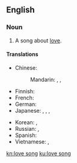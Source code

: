 ==English==
{{wikipedia}}

===Noun===
{{en-noun|head=[[love]] [[song]]}}

# {{context|music|lang=en}} A song about [[love]].

====Translations====
{{trans-top|song about love}}
* Chinese:
*: Mandarin: {{t+|cmn|情歌|tr=qínggē|sc=Hani}}, {{t+|cmn|戀歌|sc=Hani}}, {{t+|cmn|恋歌|tr=liàngē|sc=Hani}}
* Finnish: {{t|fi|rakkauslaulu}}
* French: {{t|fr|[[chanson]] d'[[amour]]|f}}
* German: {{t+|de|Liebeslied|n}}
* Japanese: {{t+|ja|情歌|tr=じょうか, jōka|sc=Jpan}}, {{t|ja|恋歌|tr=れんか|sc=Jpan}}, {{t|ja|ラブソング|tr=rabu songu|sc=Jpan}}, {{t|ja|[[愛]]の[[歌]]|tr=あいのうた, ai no uta|sc=Jpan}}
{{trans-mid}}
* Korean: {{t|ko|연가|sc=Kore}}, {{t|ko|[[사랑]]의 [[노래]]|sc=Kore}}
* Russian: {{t|ru|[[пе́сня]] о [[любовь|любви́]]|f|sc=Cyrl}}, {{t|ru|[[любовный|любо́вная]] [[пе́сня]]|f|sc=Cyrl}}
* Spanish: {{t|es|[[canción]] de [[amor]]|f}}
* Vietnamese: {{t+|vi|tình ca}}, {{t|vi|tình khúc}}
{{trans-bottom}}

[[kn:love song]]
[[ku:love song]]